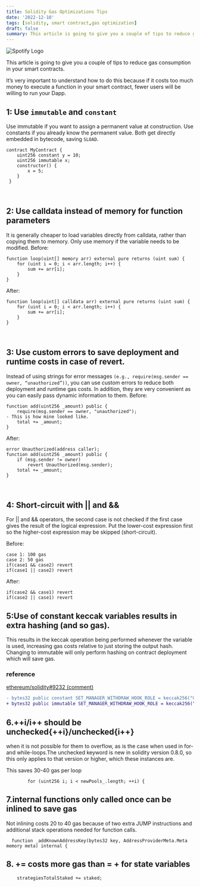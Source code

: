 ```yaml
---
title: Solidity Gas Optimizations Tips
date: '2022-12-10'
tags: [solidity, smart contract,gas optimization]
draft: false
summary: This article is going to give you a couple of tips to reduce gas consumption in your .
---
```

<img
  className="inline rounded-lg"
  src="/static/images/Blog/spotify-refresh-token.jpg"
  alt="Spotify Logo"
/>

This article is going to give you a couple of tips to reduce gas consumption in your smart contracts.

It’s very important to understand how to do this because if it costs too much money to execute a function in your smart contract, fewer users will be willing to run your Dapp.

## 1: Use `immutable` and `constant`
Use immutable if you want to assign a permanent value at construction. Use constants if you already know the permanent value. Both get directly embedded in bytecode, saving `SLOAD`.
```solidity
contract MyContract {
    uint256 constant y = 10;
    uint256 immutable x;
    constructor() {
        x = 5;
    } 
 }
```
<br />

## 2: Use calldata instead of memory for function parameters 

It is generally cheaper to load variables directly from calldata, rather than copying them to memory. Only use memory if the variable needs to be modified.
Before:
```solidity
function loop(uint[] memory arr) external pure returns (uint sum) {
    for (uint i = 0; i < arr.length; i++) {
        sum += arr[i];
    }
}
```

After:
```solidity
function loop(uint[] calldata arr) external pure returns (uint sum) {
    for (uint i = 0; i < arr.length; i++) {
        sum += arr[i];
    }
}
```
<br />

## 3: Use custom errors to save deployment and runtime costs in case of revert.

Instead of using strings for error messages `(e.g., require(msg.sender == owner, “unauthorized”))`, you can use custom errors to reduce both deployment and runtime gas costs. In addition, they are very convenient as you can easily pass dynamic information to them.
Before:
```solidity
function add(uint256 _amount) public {
    require(msg.sender == owner, "unauthorized");
- This is how mine looked like.
    total += _amount;
}
```
After:
```solidity
error Unauthorized(address caller);
function add(uint256 _amount) public {
    if (msg.sender != owner)
        revert Unauthorized(msg.sender);
    total += _amount;
}
```
<br />

## 4: Short-circuit with || and &&
For || and && operators, the second case is not checked if the first case gives the result of the logical expression.  Put the lower-cost expression first so the higher-cost expression may be skipped (short-circuit).

Before:
```solidity
case 1: 100 gas
case 2: 50 gas
if(case1 && case2) revert 
if(case1 || case2) revert
```
After:
```solidity
if(case2 && case1) revert 
if(case2 || case1) revert 
```

## 5:Use of constant keccak variables results in extra hashing (and so gas).
This results in the keccak operation being performed whenever the variable is used, increasing gas costs relative to just storing the output hash. Changing to immutable will only perform hashing on contract deployment which will save gas.

### reference

[ethereum/solidity#9232 (comment)](https://github.com/ethereum/solidity/issues/9232#issuecomment-646131646)

```diff
- bytes32 public constant SET_MANAGER_WITHDRAW_HOOK_ROLE = keccak256("Collateral_setManagerWithdrawHook(ICollateralHook)");
+ bytes32 public immutable SET_MANAGER_WITHDRAW_HOOK_ROLE = keccak256("Collateral_setManagerWithdrawHook(ICollateralHook)");
```
## 6.++i/i++ should be unchecked{++i}/unchecked{i++}
when it is not possible for them to overflow, as is the case when used in for- and while-loops.The unchecked keyword is new in solidity version 0.8.0, so this only applies to that version or higher, which these instances are. 

This saves 30-40 gas per loop
```solidity
        for (uint256 i; i < newPools_.length; ++i) {
```
## 7.internal functions only called once can be inlined to save gas
Not inlining costs 20 to 40 gas because of two extra JUMP instructions and additional stack operations needed for function calls.

```solidity
  function _addKnownAddressKey(bytes32 key, AddressProviderMeta.Meta memory meta) internal {
```
## 8. <x> += <y> costs more gas than <x> = <x> + <y> for state variables
```solidity
    strategiesTotalStaked += staked;
```
